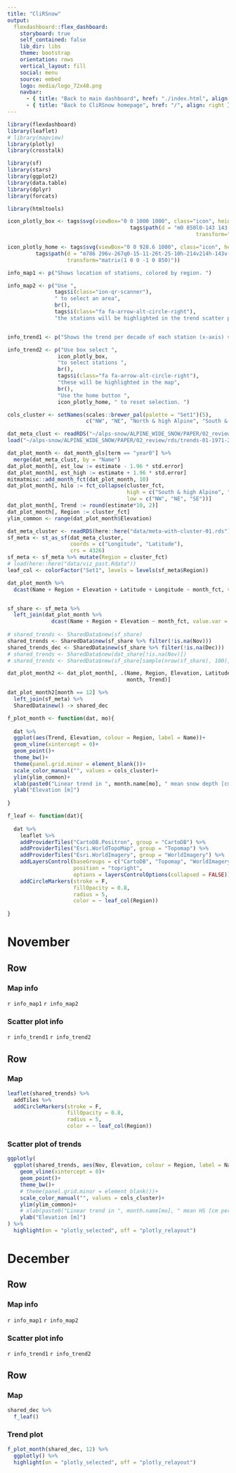 ```yaml
---
title: "CliRSnow"
output: 
  flexdashboard::flex_dashboard:
    storyboard: true
    self_contained: false
    lib_dir: libs
    theme: bootstrap
    orientation: rows
    vertical_layout: fill
    social: menu
    source: embed
    logo: media/logo_72x48.png
    navbar:
      - { title: "Back to main dashboard", href: "./index.html", align: right }
      - { title: "Back to CliRSnow homepage", href: "/", align: right }
---
```


```r
library(flexdashboard)
library(leaflet)
# library(mapview)
library(plotly)
library(crosstalk)

library(sf)
library(stars)
library(ggplot2)
library(data.table)
library(dplyr)
library(forcats)
```

```r

library(htmltools)

icon_plotly_box <- tags$svg(viewBox="0 0 1000 1000", class="icon", height="1em", width="1em",
                                       tags$path(d = "m0 850l0-143 143 0 0 143-143 0z m286 0l0-143 143 0 0 143-143 0z m285 0l0-143 143 0 0 143-143 0z m286 0l0-143 143 0 0 143-143 0z m-857-286l0-143 143 0 0 143-143 0z m857 0l0-143 143 0 0 143-143 0z m-857-285l0-143 143 0 0 143-143 0z m857 0l0-143 143 0 0 143-143 0z m-857-286l0-143 143 0 0 143-143 0z m286 0l0-143 143 0 0 143-143 0z m285 0l0-143 143 0 0 143-143 0z m286 0l0-143 143 0 0 143-143 0z",
                                                            transform="matrix(1 0 0 -1 0 850)"))

icon_plotly_home <- tags$svg(viewBox="0 0 928.6 1000", class="icon", height="1em", width="1em",
         tags$path(d = "m786 296v-267q0-15-11-26t-25-10h-214v214h-143v-214h-214q-15 0-25 10t-11 26v267q0 1 0 2t0 2l321 264 321-264q1-1 1-4z m124 39l-34-41q-5-5-12-6h-2q-7 0-12 3l-386 322-386-322q-7-4-13-4-7 2-12 7l-35 41q-4 5-3 13t6 12l401 334q18 15 42 15t43-15l136-114v109q0 8 5 13t13 5h107q8 0 13-5t5-13v-227l122-102q5-5 6-12t-4-13z",
                   transform="matrix(1 0 0 -1 0 850)"))

info_map1 <- p("Shows location of stations, colored by region. ")

info_map2 <- p("Use ",
               tags$i(class="ion-qr-scanner"),
               " to select an area",
               br(),
               tags$i(class="fa fa-arrow-alt-circle-right"),
               "the stations will be highlighted in the trend scatter plot")


info_trend1 <- p("Shows the trend per decade of each station (x-axis) versus the station's elevation (y-axis).")

info_trend2 <- p("Use box select ",
                icon_plotly_box,
                "to select stations ",
                br(),
                tags$i(class="fa fa-arrow-alt-circle-right"),
                "these will be highlighted in the map",
                br(),
                "Use the home button ",
                icon_plotly_home, " to reset selection. ")

```


```r


cols_cluster <- setNames(scales::brewer_pal(palette = "Set1")(5),
                         c("NW", "NE", "North & high Alpine", "South & high Alpine", "SE"))

dat_meta_clust <- readRDS("~/alps-snow/ALPINE_WIDE_SNOW/PAPER/02_review/rds/meta-with-cluster-01.rds")
load("~/alps-snow/ALPINE_WIDE_SNOW/PAPER/02_review/rds/trends-01-1971-2019-ols-gls.rda")

dat_plot_month <- dat_month_gls[term == "year0"] %>% 
  merge(dat_meta_clust, by = "Name")
dat_plot_month[, est_low := estimate - 1.96 * std.error]
dat_plot_month[, est_high := estimate + 1.96 * std.error]
mitmatmisc::add_month_fct(dat_plot_month, 10)
dat_plot_month[, hilo := fct_collapse(cluster_fct, 
                                      high = c("South & high Alpine", "North & high Alpine"),
                                      low = c("NW", "NE", "SE"))]
dat_plot_month[, Trend := round(estimate*10, 2)]
dat_plot_month[, Region := cluster_fct] 
ylim_common <- range(dat_plot_month$Elevation)

dat_meta_cluster <- readRDS(here::here("data/meta-with-cluster-01.rds"))
sf_meta <- st_as_sf(dat_meta_cluster,
                    coords = c("Longitude", "Latitude"),
                    crs = 4326)
sf_meta <- sf_meta %>% mutate(Region = cluster_fct)
# load(here::here("data/viz_past.Rdata"))
leaf_col <- colorFactor("Set1", levels = levels(sf_meta$Region))

dat_plot_month %>% 
  dcast(Name + Region + Elevation + Latitude + Longitude ~ month_fct, value.var = "Trend" ) -> dat_share


sf_share <- sf_meta %>%
  left_join(dat_plot_month %>% 
              dcast(Name + Region + Elevation ~ month_fct, value.var = "Trend"))
  
# shared_trends <- SharedData$new(sf_share)
shared_trends <- SharedData$new(sf_share %>% filter(!is.na(Nov)))
shared_trends_dec <- SharedData$new(sf_share %>% filter(!is.na(Dec)))
# shared_trends <- SharedData$new(dat_share[!is.na(Nov)])
# shared_trends <- SharedData$new(sf_share[sample(nrow(sf_share), 100), ])

```

```r

dat_plot_month2 <- dat_plot_month[, .(Name, Region, Elevation, Latitude, Longitude,
                                      month, Trend)]

dat_plot_month2[month == 12] %>% 
  left_join(sf_meta) %>% 
  SharedData$new() -> shared_dec

f_plot_month <- function(dat, mo){
  
  dat %>% 
  ggplot(aes(Trend, Elevation, colour = Region, label = Name))+
  geom_vline(xintercept = 0)+
  geom_point()+
  theme_bw()+
  theme(panel.grid.minor = element_blank())+
  scale_color_manual("", values = cols_cluster)+
  ylim(ylim_common)+
  xlab(paste0("Linear trend in ", month.name[mo], " mean snow depth [cm per decade]"))+
  ylab("Elevation [m]")
  
}

f_leaf <- function(dat){
  
  dat %>% 
    leaflet %>% 
    addProviderTiles("CartoDB.Positron", group = "CartoDB") %>% 
    addProviderTiles("Esri.WorldTopoMap", group = "Topomap") %>% 
    addProviderTiles("Esri.WorldImagery", group = "WorldImagery") %>% 
    addLayersControl(baseGroups = c("CartoDB", "Topomap", "WorldImagery"),
                     position = "topright",
                     options = layersControlOptions(collapsed = FALSE)) %>% 
    addCircleMarkers(stroke = F,
                     fillOpacity = 0.8,
                     radius = 5,
                     color = ~ leaf_col(Region))
  
}

```


# November {data-navmenu="Trends by single station"}


## Row {data-height=150}

### Map info

`r info_map1` 
`r info_map2`

### Scatter plot info

`r info_trend1`
`r info_trend2`

## Row


### Map

```r

leaflet(shared_trends) %>% 
  addTiles %>% 
  addCircleMarkers(stroke = F,
                   fillOpacity = 0.8,
                   radius = 5,
                   color = ~ leaf_col(Region))

```


### Scatter plot of trends

```r

ggplotly(
  ggplot(shared_trends, aes(Nov, Elevation, colour = Region, label = Name))+
    geom_vline(xintercept = 0)+
    geom_point()+
    theme_bw()+
    # theme(panel.grid.minor = element_blank())+
    scale_color_manual("", values = cols_cluster)+
    ylim(ylim_common)+
    # xlab(paste0("Linear trend in ", month.name[mo], " mean HS [cm per decade]"))+
    ylab("Elevation [m]")
) %>% 
  highlight(on = "plotly_selected", off = "plotly_relayout")

```


# December {data-navmenu="Trends by single station"}

## Row {data-height=150}

### Map info

`r info_map1` 
`r info_map2`

### Scatter plot info

`r info_trend1`
`r info_trend2`

## Row

### Map

```r

shared_dec %>% 
  f_leaf()

```

### Trend plot

```r

f_plot_month(shared_dec, 12) %>% 
  ggplotly() %>% 
  highlight(on = "plotly_selected", off = "plotly_relayout")


```
